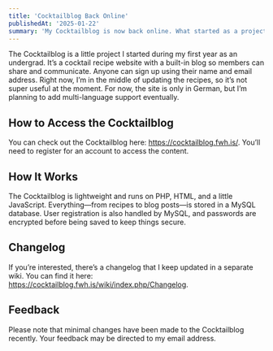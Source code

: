 ---
title: 'Cocktailblog Back Online'
publishedAt: '2025-01-22'
summary: 'My Cocktailblog is now back online. What started as a project is now publicly available.'
---

The Cocktailblog is a little project I started during my first year as an undergrad. It’s a cocktail recipe website with a built-in blog so members can share and communicate.
Anyone can sign up using their name and email address. Right now, I’m in the middle of updating the recipes, so it’s not super useful at the moment. For now, the site is only in German, but I’m planning to add multi-language support eventually.

## How to Access the Cocktailblog
You can check out the Cocktailblog here: https://cocktailblog.fwh.is/. You’ll need to register for an account to access the content.

## How It Works
The Cocktailblog is lightweight and runs on PHP, HTML, and a little JavaScript. Everything—from recipes to blog posts—is stored in a MySQL database. User registration is also handled by MySQL, and passwords are encrypted before being saved to keep things secure.

## Changelog
If you’re interested, there’s a changelog that I keep updated in a separate wiki. You can find it here: https://cocktailblog.fwh.is/wiki/index.php/Changelog.

## Feedback
Please note that minimal changes have been made to the Cocktailblog recently. Your feedback may be directed to my email address.

